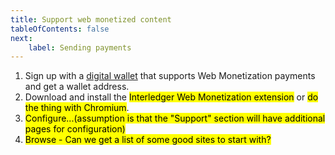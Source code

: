 ```yaml
---
title: Support web monetized content
tableOfContents: false
next:
    label: Sending payments
---
```



<Steps>

1. Sign up with a [digital wallet](/docs/wallet/wallets) that supports Web Monetization payments and get a wallet address.
2. Download and install the <mark>Interledger Web Monetization extension</mark> or <mark> do the thing with Chromium</mark>.
3. <mark>Configure...(assumption is that the "Support" section will have additional pages for configuration)</mark>
4. <mark>Browse - Can we get a list of some good sites to start with?</mark>

</Steps>